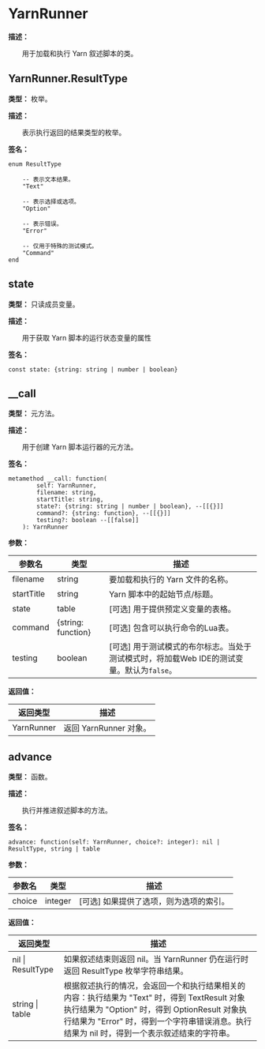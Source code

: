 
# YarnRunner

**描述：**

&emsp;&emsp;用于加载和执行 Yarn 叙述脚本的类。

## YarnRunner.ResultType

**类型：** 枚举。

**描述：**

&emsp;&emsp;表示执行返回的结果类型的枚举。

**签名：**
```tl
enum ResultType

	-- 表示文本结果。
	"Text"

	-- 表示选择或选项。
	"Option"

	-- 表示错误。
	"Error"

	-- 仅用于特殊的测试模式。
	"Command"
end
```

## state

**类型：** 只读成员变量。

**描述：**

&emsp;&emsp;用于获取 Yarn 脚本的运行状态变量的属性

**签名：**
```tl
const state: {string: string | number | boolean}
```

## __call

**类型：** 元方法。

**描述：**

&emsp;&emsp;用于创建 Yarn 脚本运行器的元方法。

**签名：**
```tl
metamethod __call: function(
		self: YarnRunner,
		filename: string,
		startTitle: string,
		state?: {string: string | number | boolean}, --[[{}]]
		command?: {string: function}, --[[{}]]
		testing?: boolean --[[false]]
	): YarnRunner
```

**参数：**

| 参数名 | 类型 | 描述 |
| --- | --- | --- |
| filename | string | 要加载和执行的 Yarn 文件的名称。 |
| startTitle | string | Yarn 脚本中的起始节点/标题。 |
| state | table | [可选] 用于提供预定义变量的表格。 |
| command | \{string: function} | [可选] 包含可以执行命令的Lua表。 |
| testing | boolean | [可选] 用于测试模式的布尔标志。当处于测试模式时，将加载Web IDE的测试变量。默认为`false`。 |

**返回值：**

| 返回类型 | 描述 |
| --- | --- |
| YarnRunner | 返回 YarnRunner 对象。 |

## advance

**类型：** 函数。

**描述：**

&emsp;&emsp;执行并推进叙述脚本的方法。

**签名：**
```tl
advance: function(self: YarnRunner, choice?: integer): nil | ResultType, string | table
```

**参数：**

| 参数名 | 类型 | 描述 |
| --- | --- | --- |
| choice | integer | [可选] 如果提供了选项，则为选项的索引。 |

**返回值：**

| 返回类型 | 描述 |
| --- | --- |
| nil \| ResultType | 如果叙述结束则返回 nil。当 YarnRunner 仍在运行时返回 ResultType 枚举字符串结果。 |
| string \| table | 根据叙述执行的情况，会返回一个和执行结果相关的内容：执行结果为 "Text" 时，得到 TextResult 对象执行结果为 "Option" 时，得到 OptionResult 对象执行结果为 "Error" 时，得到一个字符串错误消息。执行结果为 nil 时，得到一个表示叙述结束的字符串。 |